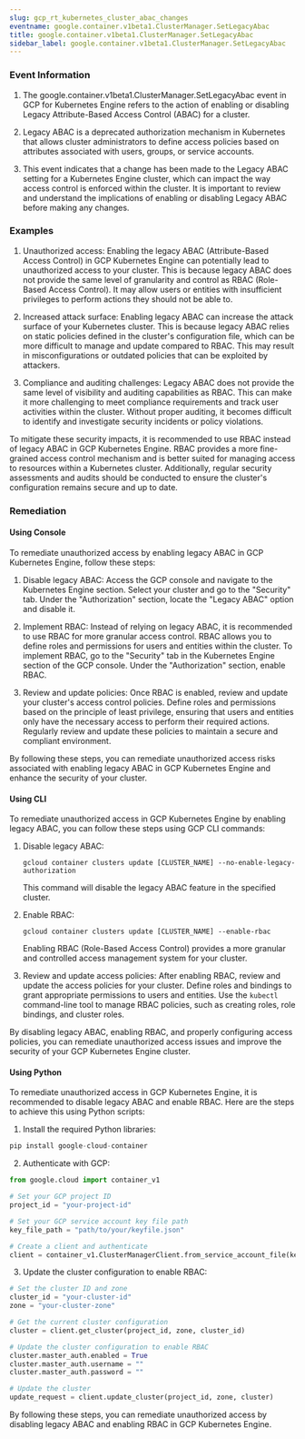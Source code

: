 ```yaml
--- 
slug: gcp_rt_kubernetes_cluster_abac_changes
eventname: google.container.v1beta1.ClusterManager.SetLegacyAbac
title: google.container.v1beta1.ClusterManager.SetLegacyAbac
sidebar_label: google.container.v1beta1.ClusterManager.SetLegacyAbac
---
```

                       
### Event Information

1. The google.container.v1beta1.ClusterManager.SetLegacyAbac event in GCP for Kubernetes Engine refers to the action of enabling or disabling Legacy Attribute-Based Access Control (ABAC) for a cluster.

2. Legacy ABAC is a deprecated authorization mechanism in Kubernetes that allows cluster administrators to define access policies based on attributes associated with users, groups, or service accounts.

3. This event indicates that a change has been made to the Legacy ABAC setting for a Kubernetes Engine cluster, which can impact the way access control is enforced within the cluster. It is important to review and understand the implications of enabling or disabling Legacy ABAC before making any changes.


### Examples

1. Unauthorized access: Enabling the legacy ABAC (Attribute-Based Access Control) in GCP Kubernetes Engine can potentially lead to unauthorized access to your cluster. This is because legacy ABAC does not provide the same level of granularity and control as RBAC (Role-Based Access Control). It may allow users or entities with insufficient privileges to perform actions they should not be able to.

2. Increased attack surface: Enabling legacy ABAC can increase the attack surface of your Kubernetes cluster. This is because legacy ABAC relies on static policies defined in the cluster's configuration file, which can be more difficult to manage and update compared to RBAC. This may result in misconfigurations or outdated policies that can be exploited by attackers.

3. Compliance and auditing challenges: Legacy ABAC does not provide the same level of visibility and auditing capabilities as RBAC. This can make it more challenging to meet compliance requirements and track user activities within the cluster. Without proper auditing, it becomes difficult to identify and investigate security incidents or policy violations.

To mitigate these security impacts, it is recommended to use RBAC instead of legacy ABAC in GCP Kubernetes Engine. RBAC provides a more fine-grained access control mechanism and is better suited for managing access to resources within a Kubernetes cluster. Additionally, regular security assessments and audits should be conducted to ensure the cluster's configuration remains secure and up to date.

### Remediation

#### Using Console

To remediate unauthorized access by enabling legacy ABAC in GCP Kubernetes Engine, follow these steps:

1. Disable legacy ABAC: Access the GCP console and navigate to the Kubernetes Engine section. Select your cluster and go to the "Security" tab. Under the "Authorization" section, locate the "Legacy ABAC" option and disable it.

2. Implement RBAC: Instead of relying on legacy ABAC, it is recommended to use RBAC for more granular access control. RBAC allows you to define roles and permissions for users and entities within the cluster. To implement RBAC, go to the "Security" tab in the Kubernetes Engine section of the GCP console. Under the "Authorization" section, enable RBAC.

3. Review and update policies: Once RBAC is enabled, review and update your cluster's access control policies. Define roles and permissions based on the principle of least privilege, ensuring that users and entities only have the necessary access to perform their required actions. Regularly review and update these policies to maintain a secure and compliant environment.

By following these steps, you can remediate unauthorized access risks associated with enabling legacy ABAC in GCP Kubernetes Engine and enhance the security of your cluster.

#### Using CLI

To remediate unauthorized access in GCP Kubernetes Engine by enabling legacy ABAC, you can follow these steps using GCP CLI commands:

1. Disable legacy ABAC: 
   ```
   gcloud container clusters update [CLUSTER_NAME] --no-enable-legacy-authorization
   ```
   This command will disable the legacy ABAC feature in the specified cluster.

2. Enable RBAC: 
   ```
   gcloud container clusters update [CLUSTER_NAME] --enable-rbac
   ```
   Enabling RBAC (Role-Based Access Control) provides a more granular and controlled access management system for your cluster.

3. Review and update access policies: 
   After enabling RBAC, review and update the access policies for your cluster. Define roles and bindings to grant appropriate permissions to users and entities. Use the `kubectl` command-line tool to manage RBAC policies, such as creating roles, role bindings, and cluster roles.

By disabling legacy ABAC, enabling RBAC, and properly configuring access policies, you can remediate unauthorized access issues and improve the security of your GCP Kubernetes Engine cluster.

#### Using Python

To remediate unauthorized access in GCP Kubernetes Engine, it is recommended to disable legacy ABAC and enable RBAC. Here are the steps to achieve this using Python scripts:

1. Install the required Python libraries:
```python
pip install google-cloud-container
```

2. Authenticate with GCP:
```python
from google.cloud import container_v1

# Set your GCP project ID
project_id = "your-project-id"

# Set your GCP service account key file path
key_file_path = "path/to/your/keyfile.json"

# Create a client and authenticate
client = container_v1.ClusterManagerClient.from_service_account_file(key_file_path)
```

3. Update the cluster configuration to enable RBAC:
```python
# Set the cluster ID and zone
cluster_id = "your-cluster-id"
zone = "your-cluster-zone"

# Get the current cluster configuration
cluster = client.get_cluster(project_id, zone, cluster_id)

# Update the cluster configuration to enable RBAC
cluster.master_auth.enabled = True
cluster.master_auth.username = ""
cluster.master_auth.password = ""

# Update the cluster
update_request = client.update_cluster(project_id, zone, cluster)
```

By following these steps, you can remediate unauthorized access by disabling legacy ABAC and enabling RBAC in GCP Kubernetes Engine.


 